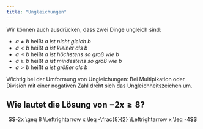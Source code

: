 ```yaml
---
title: "Ungleichungen"
---
```


Wir können auch ausdrücken, dass zwei Dinge ungleich sind:

- $a \neq b$ heißt *$a$ ist nicht gleich $b$*
- $a < b$ heißt *$a$ ist kleiner als $b$*
- $a \leq b$ heißt *$a$ ist höchstens so groß wie $b$*
- $a \geq b$ heißt *$a$ ist mindestens so groß wie $b$*
- $a > b$ heißt *$a$ ist größer als $b$*

Wichtig bei der Umformung von Ungleichungen: Bei Multipikation oder Division mit einer negativen Zahl dreht sich das Ungleichheitszeichen um.

::: {.callout-caution collapse="true"}
## Wie lautet die Lösung von $-2x \geq 8$?

$$-2x \geq 8 \Leftrightarrow x \leq -\frac{8}{2} \Leftrightarrow x \leq -4$$
:::

